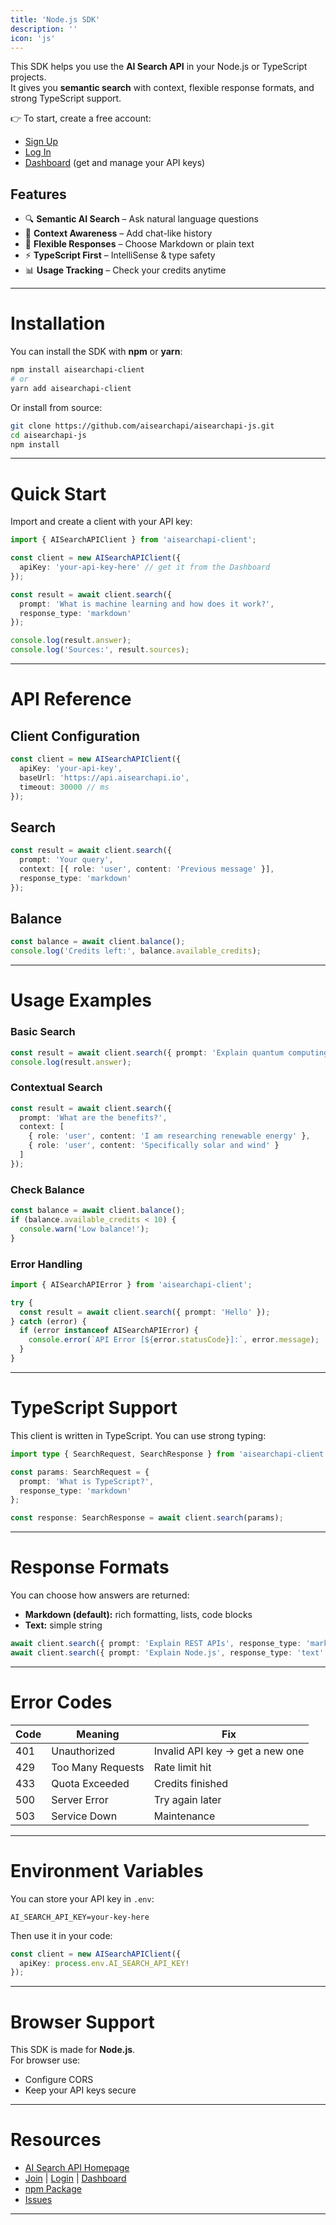 ```yaml
---
title: 'Node.js SDK'
description: ''
icon: 'js'
---
```

This SDK helps you use the **AI Search API** in your Node.js or TypeScript projects.  
It gives you **semantic search** with context, flexible response formats, and strong TypeScript support.

👉 To start, create a free account:

- [Sign Up](https://app.aisearchapi.io/join)
- [Log In](https://app.aisearchapi.io/login)
- [Dashboard](https://app.aisearchapi.io/dashboard) (get and manage your API keys)

## Features
- 🔍 **Semantic AI Search** – Ask natural language questions
- 💬 **Context Awareness** – Add chat-like history
- 📝 **Flexible Responses** – Choose Markdown or plain text
- ⚡ **TypeScript First** – IntelliSense & type safety
- 📊 **Usage Tracking** – Check your credits anytime

---

# Installation

You can install the SDK with **npm** or **yarn**:

```bash
npm install aisearchapi-client
# or
yarn add aisearchapi-client
```

Or install from source:

```bash
git clone https://github.com/aisearchapi/aisearchapi-js.git
cd aisearchapi-js
npm install
```

---

# Quick Start

Import and create a client with your API key:

```ts
import { AISearchAPIClient } from 'aisearchapi-client';

const client = new AISearchAPIClient({
  apiKey: 'your-api-key-here' // get it from the Dashboard
});

const result = await client.search({
  prompt: 'What is machine learning and how does it work?',
  response_type: 'markdown'
});

console.log(result.answer);
console.log('Sources:', result.sources);
```

---

# API Reference

## Client Configuration
```ts
const client = new AISearchAPIClient({
  apiKey: 'your-api-key',
  baseUrl: 'https://api.aisearchapi.io',
  timeout: 30000 // ms
});
```

## Search
```ts
const result = await client.search({
  prompt: 'Your query',
  context: [{ role: 'user', content: 'Previous message' }],
  response_type: 'markdown'
});
```

## Balance
```ts
const balance = await client.balance();
console.log('Credits left:', balance.available_credits);
```

---

# Usage Examples

### Basic Search
```ts
const result = await client.search({ prompt: 'Explain quantum computing simply' });
console.log(result.answer);
```

### Contextual Search
```ts
const result = await client.search({
  prompt: 'What are the benefits?',
  context: [
    { role: 'user', content: 'I am researching renewable energy' },
    { role: 'user', content: 'Specifically solar and wind' }
  ]
});
```

### Check Balance
```ts
const balance = await client.balance();
if (balance.available_credits < 10) {
  console.warn('Low balance!');
}
```

### Error Handling
```ts
import { AISearchAPIError } from 'aisearchapi-client';

try {
  const result = await client.search({ prompt: 'Hello' });
} catch (error) {
  if (error instanceof AISearchAPIError) {
    console.error(`API Error [${error.statusCode}]:`, error.message);
  }
}
```

---

# TypeScript Support

This client is written in TypeScript. You can use strong typing:

```ts
import type { SearchRequest, SearchResponse } from 'aisearchapi-client';

const params: SearchRequest = {
  prompt: 'What is TypeScript?',
  response_type: 'markdown'
};

const response: SearchResponse = await client.search(params);
```

---

# Response Formats

You can choose how answers are returned:

- **Markdown (default):** rich formatting, lists, code blocks  
- **Text:** simple string

```ts
await client.search({ prompt: 'Explain REST APIs', response_type: 'markdown' });
await client.search({ prompt: 'Explain Node.js', response_type: 'text' });
```

---

# Error Codes

| Code | Meaning           | Fix                                  |
|------|------------------|---------------------------------------|
| 401  | Unauthorized     | Invalid API key → get a new one       |
| 429  | Too Many Requests | Rate limit hit                       |
| 433  | Quota Exceeded   | Credits finished                      |
| 500  | Server Error     | Try again later                       |
| 503  | Service Down     | Maintenance                           |

---

# Environment Variables

You can store your API key in `.env`:

```env
AI_SEARCH_API_KEY=your-key-here
```

Then use it in your code:

```ts
const client = new AISearchAPIClient({
  apiKey: process.env.AI_SEARCH_API_KEY!
});
```

---

# Browser Support

This SDK is made for **Node.js**.  
For browser use:
- Configure CORS
- Keep your API keys secure

---

# Resources

- [AI Search API Homepage](https://aisearchapi.io)
- [Join](https://app.aisearchapi.io/join) | [Login](https://app.aisearchapi.io/login) | [Dashboard](https://app.aisearchapi.io/dashboard)
- [npm Package](https://www.npmjs.com/package/aisearchapi-client)
- [Issues](https://github.com/aisearchapi/aisearchapi-js/issues)

---